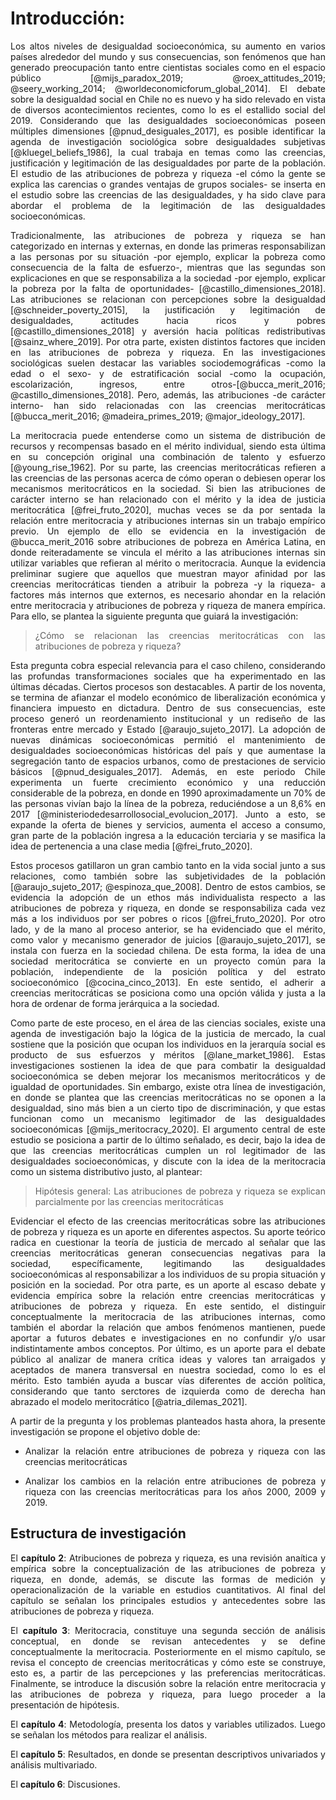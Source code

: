 # Introducción: 

<div style="text-align: justify">

Los altos niveles de desigualdad socioeconómica, su aumento en varios países alrededor del mundo y sus consecuencias, son fenómenos que han generado preocupación tanto entre cientistas sociales como en el espacio público [@mijs_paradox_2019; @roex_attitudes_2019; @seery_working_2014; @worldeconomicforum_global_2014]. El debate sobre la desigualdad social en Chile no es nuevo y ha sido relevado en vista de diversos acontecimientos recientes, como lo es el estallido social del 2019. Considerando que las desigualdades socioeconómicas poseen múltiples dimensiones [@pnud_desiguales_2017], es posible identificar la agenda de investigación sociológica sobre desigualdades subjetivas [@kluegel_beliefs_1986], la cual trabaja en temas como las creencias, justificación y legitimación de las desigualdades por parte de la población. El estudio de las atribuciones de pobreza y riqueza -el cómo la gente se explica las carencias o grandes ventajas de grupos sociales- se inserta en el estudio sobre las creencias de las desigualdades, y ha sido clave para abordar el problema de la legitimación de las desigualdades socioeconómicas. 

Tradicionalmente, las atribuciones de pobreza y riqueza se han categorizado en internas y externas, en donde las primeras responsabilizan a las personas por su situación -por ejemplo, explicar la pobreza como consecuencia de la falta de esfuerzo-, mientras que las segundas son explicaciones en que se responsabiliza a la sociedad -por ejemplo, explicar la pobreza por la falta de oportunidades- [@castillo_dimensiones_2018]. Las atribuciones se relacionan con percepciones sobre la desigualdad [@schneider_poverty_2015], la justificación y legitimación de desigualdades, actitudes hacia ricos y pobres [@castillo_dimensiones_2018] y aversión hacia políticas redistributivas [@sainz_where_2019]. Por otra parte, existen distintos factores que inciden en las atribuciones de pobreza y riqueza. En las investigaciones sociológicas suelen destacar las variables sociodemográficas -como la edad o el sexo- y de estratificación social -como la ocupación, escolarización, ingresos, entre otros-[@bucca_merit_2016; @castillo_dimensiones_2018]. Pero, además, las atribuciones -de carácter interno- han sido relacionadas con las creencias meritocráticas [@bucca_merit_2016; @madeira_primes_2019; @major_ideology_2017].

La meritocracia puede entenderse como un sistema de distribución de recursos y recompensas basado en el mérito individual, siendo esta última en su concepción original una combinación de talento y esfuerzo [@young_rise_1962]. Por su parte, las creencias meritocráticas refieren a las creencias de las personas acerca de cómo operan o debiesen operar los mecanismos meritocráticos en la sociedad. Si bien las atribuciones de carácter interno se han relacionado con el mérito y la idea de justicia meritocrática [@frei_fruto_2020], muchas veces se da por sentada la relación entre meritocracia y atribuciones internas sin un trabajo empírico previo. Un ejemplo de ello se evidencia en la investigación de @bucca_merit_2016 sobre atribuciones de pobreza en América Latina, en donde reiteradamente se vincula el mérito a las atribuciones internas sin utilizar variables que refieran al mérito o meritocracia. Aunque la evidencia preliminar sugiere que aquellos que muestran mayor afinidad por las creencias meritocráticas tienden a atribuir la pobreza -y la riqueza- a factores más internos que externos, es necesario ahondar en la relación entre meritocracia y atribuciones de pobreza y riqueza de manera empírica. Para ello, se plantea la siguiente pregunta que guiará la investigación: 

> ¿Cómo se relacionan las creencias meritocráticas con las atribuciones de pobreza y riqueza? 

Esta pregunta cobra especial relevancia para el caso chileno, considerando las profundas transformaciones sociales que ha experimentado en las últimas décadas. Ciertos procesos son destacables. A partir de los noventa, se termina de afianzar el modelo económico de liberalización económica y financiera impuesto en dictadura. Dentro de sus consecuencias, este proceso generó un reordenamiento institucional y un rediseño de las fronteras entre mercado y Estado [@araujo_sujeto_2017]. La adopción de nuevas dinámicas socioeconómicas permitió el mantenimiento de desigualdades socioeconómicas históricas del país y que aumentase la segregación tanto de espacios urbanos, como de prestaciones de servicio básicos [@pnud_desiguales_2017]. 
Además, en este periodo Chile experimenta un fuerte crecimiento económico y una reducción considerable de la pobreza, en donde en 1990 aproximadamente un 70% de las personas vivían bajo la línea de la pobreza, reduciéndose a un 8,6% en 2017 [@ministeriodedesarrollosocial_evolucion_2017]. Junto a esto, se expande la oferta de bienes y servicios, aumenta el acceso a consumo, gran parte de la población ingresa a la educación terciaria y se masifica la idea de pertenencia a una clase media [@frei_fruto_2020]. 

Estos procesos gatillaron un gran cambio tanto en la vida social junto a sus relaciones, como también sobre las subjetividades de la población [@araujo_sujeto_2017; @espinoza_que_2008]. Dentro de estos cambios, se evidencia la adopción de un ethos más individualista respecto a las atribuciones de pobreza y riqueza, en donde se responsabiliza cada vez más a los individuos por ser pobres o ricos [@frei_fruto_2020]. Por otro lado, y de la mano al proceso anterior, se ha evidenciado que el mérito, como valor y mecanismo generador de juicios [@araujo_sujeto_2017], se instala con fuerza en la sociedad chilena. De esta forma, la idea de una sociedad meritocrática se convierte en un proyecto común para la población, independiente de la posición política y del estrato socioeconómico [@cocina_cinco_2013]. En este sentido, el adherir a  creencias meritocráticas se posiciona como una opción válida y justa a la hora de ordenar de forma jerárquica a la sociedad.

Como parte de este proceso, en el área de las ciencias sociales, existe una agenda de investigación bajo la lógica de la justicia de mercado, la cual sostiene que la posición que ocupan los individuos en la jerarquía social es producto de sus esfuerzos y méritos [@lane_market_1986]. Estas investigaciones sostienen la idea de que para combatir la desigualdad socioeconómica se deben mejorar los mecanismos meritocráticos y de igualdad de oportunidades. Sin embargo, existe otra línea de investigación, en donde se plantea que las creencias meritocráticas no se oponen a la desigualdad, sino más bien a un cierto tipo de discriminación, y que estas funcionan como un mecanismo legitimador de las desigualdades socioeconómicas [@mijs_meritocracy_2020]. El argumento central de este estudio se posiciona a partir de lo último señalado, es decir, bajo la idea de que las creencias meritocráticas cumplen un rol legitimador de las desigualdades socioeconómicas, y discute con la idea de la meritocracia como un sistema distributivo justo, al plantear:

> Hipótesis general: Las atribuciones de pobreza y riqueza se explican parcialmente por las creencias meritocráticas

Evidenciar el efecto de las creencias meritocráticas sobre las atribuciones de pobreza y riqueza es un aporte en diferentes aspectos. Su aporte teórico radica en cuestionar la teoría de justicia de mercado al señalar que las creencias meritocráticas generan consecuencias negativas para la sociedad, específicamente, legitimando las desigualdades socioeconómicas al responsabilizar a los individuos de su propia situación y posición en la sociedad. Por otra parte, es un aporte al escaso debate y  evidencia empírica sobre la relación entre creencias meritocráticas y atribuciones de pobreza y riqueza. En este sentido, el distinguir conceptualmente la meritocracia de las atribuciones internas, como también el abordar la relación que ambos fenómenos mantienen, puede aportar a futuros debates e investigaciones en no confundir y/o usar indistintamente ambos conceptos. Por último, es un aporte para el debate público al analizar de manera crítica ideas y valores tan arraigados y aceptados de manera transversal en nuestra sociedad, como lo es el mérito. Esto también ayuda a buscar vías diferentes de acción política, considerando que tanto serctores de izquierda como de derecha han abrazado el modelo meritocrático [@atria_dilemas_2021]. 

A partir de la pregunta y los problemas planteados hasta ahora, la presente investigación se propone el objetivo doble de:

* Analizar la relación entre atribuciones de pobreza y riqueza con las creencias meritocráticas

* Analizar los cambios en la relación entre atribuciones de pobreza y riqueza con las creencias meritocráticas para los años 2000, 2009 y 2019.

## Estructura de investigación

<div style="text-align: justify">

El **capítulo 2**: Atribuciones de pobreza y riqueza, es una revisión anaítica y empírica sobre la conceptualización de las atribuciones de pobreza y riqueza, en donde, además, se discute las formas de medición y operacionalización de la variable en estudios cuantitativos. Al final del capítulo se señalan los principales estudios y antecedentes sobre las atribuciones de pobreza y riqueza. 

El **capítulo 3**: Meritocracia, constituye una segunda sección de análisis conceptual, en donde se revisan antecedentes y se define conceptualmente la meritocracia. Posteriormente en el mismo capítulo, se revisa el concepto de creencias meritocráticas y cómo este se construye, esto es, a partir de las percepciones y las preferencias meritocráticas. Finalmente, se introduce la discusión sobre la relación entre meritocracia y las atribuciones de pobreza y riqueza, para luego proceder a la presentación de hipótesis. 

El **capítulo 4**: Metodología, presenta los datos y variables utilizados. Luego se señalan los métodos para realizar el análisis. 

El **capítulo 5**: Resultados, en donde se presentan descriptivos univariados y análisis multivariado.

El **capítulo 6**: Discusiones.

